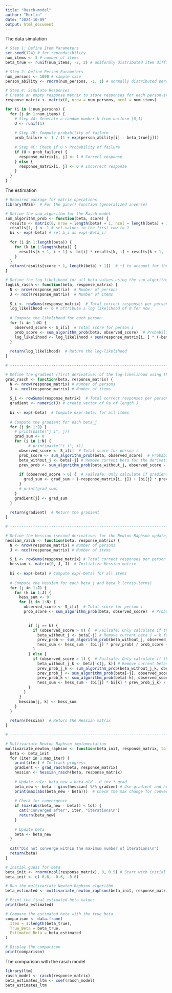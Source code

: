 ```yaml
---
title: "Rasch-model"
author: "Merlin"
date: "2024-10-09"
output: html_document
---
```

The data simulation
```r
# Step 1: Define Item Parameters
set.seed(124) # for reproducibility
num_items <- 3 # number of items
beta_true <- runif(num_items, -2, 2) # uniformly distributed item difficulties around 0 logits

# Step 2: Define Person Parameters
num_persons <- 1000 # sample size
person_ability <- rnorm(num_persons, -1, 1) # normally distributed person abilities with mean 0 and SD 1

# Step 4: Simulate Responses
# Create an empty response matrix to store responses for each person-item pair
response_matrix <- matrix(0, nrow = num_persons, ncol = num_items)

for (i in 1:num_persons) {
  for (j in 1:num_items) {
    # Step 4A: Generate a random number U from uniform [0,1]
    U <- runif(1)
    
    # Step 4B: Compute probability of failure
    prob_failure <- 1 / (1 + exp(person_ability[i] - beta_true[j]))
    
    # Step 4C: Check if U > Probability of failure
    if (U > prob_failure) {
      response_matrix[i, j] <- 1 # Correct response
    } else {
      response_matrix[i, j] <- 0 # Incorrect response
    }
  }
}
```


The estimation

```r
# Required package for matrix operations
library(MASS)  # For the ginv() function (generalized inverse)

# Define the sum algorithm for the Rasch model
sum_algorithm_prob <- function(beta, score) {
  results <- matrix(0, nrow = length(beta) + 1, ncol = length(beta) + 1) # make a results matrix filled with ones with J+1 columns and rows, where J is the number of items. 
  results[1, ] <- 1 # set values in the first row to 1
  bi <- exp(-beta) # set b_i as exp(-Beta_i)
  
  for (i in 1:length(beta)) {
    for (k in 1:length(beta)) {
      results[k + 1, i + 1] <- bi[i] * results[k, i] + results[k + 1, i] # fill in the results matrix with the actual results. 
    }
  }
  return(results[score + 1, length(beta) + 1])  # +1 to account for the possibility of 0 score
}

# Define the log-likelihood for all beta values using the sum algorithm
logLik_rasch <- function(beta, response_matrix) {
  N <- nrow(response_matrix)  # Number of persons
  J <- ncol(response_matrix)  # Number of items
  
  S_i <- rowSums(response_matrix)  # Total correct responses per person
  log_likelihood <- 0 # attribute a log likelihood of 0 for now
  
  # Compute the likelihood for each person
  for (i in 1:N) {
    observed_score <- S_i[i]  # Total score for person i
    prob_score <- sum_algorithm_prob(beta, observed_score)  # Probability of the score
    log_likelihood <- log_likelihood + sum(response_matrix[i, ] * (-beta)) - log(prob_score) # using -beta in the log-likelihood
  }
  
  return(log_likelihood)  # Return the log-likelihood
}

# ------------------------------------------------------------------------------

# Define the gradient (first derivative) of the log-likelihood using the sum algorithm
grad_rasch <- function(beta, response_matrix) {
  N <- nrow(response_matrix) # Number of persons
  J <- ncol(response_matrix) # Number of items
  
  S_i <- rowSums(response_matrix)  # Total correct responses per person
  gradient <- numeric(J) # create vector of 0s of length J 
  
  bi <- exp(-beta)  # Compute exp(-beta) for all items
  
  # Compute the gradient for each beta_j
  for (j in 1:J) {
    # print(paste("j i", j))
    grad_sum <- 0 
    for (i in 1:N) {
          # print(paste("i i", i))
      observed_score <- S_i[i]  # Total score for person i
      prob_score <- sum_algorithm_prob(beta, observed_score)  # Probability of the total score
      beta_without_j <- beta[-j] # Remove current beta for the derivative following beta
      prev_prob <- sum_algorithm_prob(beta_without_j, observed_score - 1)
      
      if (observed_score > 0) {  # Failsafe: Only calculate if gradient is defined
        grad_sum <- grad_sum + (-response_matrix[i, j]) + (bi[j] * prev_prob) / prob_score  # Adjust with sum algorithm
      }
      # print(grad_sum)
    }
    gradient[j] <- grad_sum
  }
  
  return(gradient)  # Return the gradient
}

# ------------------------------------------------------------------------------

# Define the Hessian (second derivative) for the Newton-Raphson update, using sum algorithm
hessian_rasch <- function(beta, response_matrix) {
  N <- nrow(response_matrix) # Number of persons
  J <- ncol(response_matrix) # Number of items

  S_i <- rowSums(response_matrix) # Total correct responses per person
  hessian <- matrix(0, J, J)  # Initialize Hessian matrix
  
  bi <- exp(-beta) # Compute exp(-beta) for all items
  
  # Compute the Hessian for each beta_j and beta_k (cross-terms)
  for (j in 1:J) {
    for (k in 1:J) {
      hess_sum <- 0
      for (i in 1:N) {
        observed_score <- S_i[i]  # Total score for person i
        prob_score <- sum_algorithm_prob(beta, observed_score)  # Probability of the total score
        

          if (j == k) {
            if (observed_score > 0) {  # Failsafe: Only calculate if the Hessian is defined
              beta_without_j <- beta[-j] # Remove current beta j = k for the derivative following beta j = k
              prev_prob <- sum_algorithm_prob(beta_without_j, observed_score - 1)
              hess_sum <- hess_sum - (bi[j] * prev_prob) / prob_score + ((bi[j] * prev_prob) / prob_score)^2
            }
          } else {
            if (observed_score > 1) {  # Failsafe: Only calculate if the Hessian is defined
              beta_without_j_k <- beta[-c(j, k)] # Remove current betas j and k for the derivative following beta j and k
              prev_prob_j_k <- sum_algorithm_prob(beta_without_j_k, observed_score - 2)
              prev_prob_j <- sum_algorithm_prob(beta[-j], observed_score - 1)
              prev_prob_k <- sum_algorithm_prob(beta[-k], observed_score - 1)
              hess_sum <- hess_sum - (bi[j] * bi[k] * prev_prob_j_k) / prob_score + (bi[j] * bi[k] * prev_prob_j * prev_prob_k) / prob_score^2
          }
        }
      }
      hessian[j, k] <- hess_sum
    }
  }
  
  return(hessian)  # Return the Hessian matrix
}

# ------------------------------------------------------------------------------

# Multivariate Newton-Raphson implementation
multivariate_newton_raphson <- function(beta_init, response_matrix, tol = 1e-6, max_iter = 1000) {
  beta <- beta_init
  for (iter in 1:max_iter) {
    print(iter) # To track progress
    gradient <- grad_rasch(beta, response_matrix)
    hessian <- hessian_rasch(beta, response_matrix)
    
    # Update rule: beta_new = beta_old - H_inv * grad
    beta_new <- beta - ginv(hessian) %*% gradient # Use gradient and hessian derived with respect to beta
    print(max(abs(beta_new - beta)))  # Check the max change for convergence
    
    # Check for convergence
    if (max(abs(beta_new - beta)) < tol) {
      cat("Converged after", iter, "iterations\n")
      return(beta_new)
    }
    
    # Update beta
    beta <- beta_new
  }
  
  cat("Did not converge within the maximum number of iterations\n")
  return(beta)
}

# Initial guess for beta
beta_init <- rnorm(ncol(response_matrix), 0, 0.5) # Start with initial beta values of 1 for each item
beta_init <- c(-0.6, -0.6, -0.6)

# Run the multivariate Newton-Raphson algorithm
beta_estimated <- multivariate_newton_raphson(beta_init, response_matrix)

# Print the final estimated beta values
print(beta_estimated)

# Compare the estimated beta with the true beta
comparison <- data.frame(
  Item = 1:length(beta_true),
  True_Beta = beta_true,
  Estimated_Beta = beta_estimated
)

# Display the comparison
print(comparison)
```

The comparison with the rasch model

```r
library(ltm)
rasch_model <- rasch(response_matrix)
beta_estimates_ltm <- coef(rasch_model)
beta_estimates_ltm
```